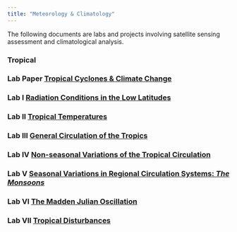 ```yaml
---
title: "Meteorology & Climatology"
---
```

The following documents are labs and projects involving satellite sensing assessment and climatological analysis.


### **Tropical**

### Lab Paper [Tropical Cyclones & Climate Change](./meteor/IanHinds_TropCyc-ClimChng.pdf)

### Lab I [Radiation Conditions in the Low Latitudes](./meteor/IanHinds_Geog133_Lab1.pdf)

### Lab II [Tropical Temperatures](./meteor/IanHinds_Geog133_Lab2.pdf)

### Lab III [General Circulation of the Tropics](./meteor/IanHinds_Geog133_Lab3.pdf)

### Lab IV [Non-seasonal Variations of the Tropical Circulation](./meteor/IanHInds_Geog133_Lab4.pdf)

### Lab V [Seasonal Variations in Regional Circulation Systems: *The Monsoons*](./meteor/IanHinds_Geog133_Lab5.pdf)

### Lab VI [The Madden Julian Oscillation](./meteor/IanHinds_Geog133_Lab6.pdf)

### Lab VII [Tropical Disturbances](./meteor/IanHinds_Geog133_Lab7.pdf)
